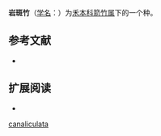 {{Speciesbox
| image = 
| image_caption = 
| status = 
| status_system = 
| genus = Fargesia
| species = canaliculata
| authority = T.P.Yi
| synonyms = 
|}}

'''岩斑竹'''（[[学名|学名]]：{{lang|la|'''''Fargesia canaliculata'''''}}）为[[禾本科|禾本科]][[箭竹属|箭竹属]]下的一个种。

== 参考文献 ==
{{refbegin}}
* {{CPNI| zh=岩斑竹 | id=233-04595 | binomial=Fargesia canaliculata | authority=T.P.Yi | var= | accessdate=2013-01-18}}
{{refend}}

== 扩展阅读 ==
{{refbegin}}
* {{wikispecies-inline|Fargesia canaliculata|岩斑竹}}
{{refend}}
{{Taxonbar|from=Q15231602}}

{{DEFAULTSORT:Fargesia canaliculata}}
[[Category:箭竹属|canaliculata]]


{{Bamboo-stub}}